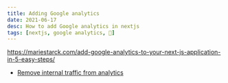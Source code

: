 ```yaml
---
title: Adding Google analytics
date: 2021-06-17
desc: How to add Google analytics in nextjs
tags: [nextjs, google analytics, 🌿]
---
```


https://mariestarck.com/add-google-analytics-to-your-next-js-application-in-5-easy-steps/

- [Remove internal traffic from analytics](https://www.optimizesmart.com/how-to-block-internal-traffic-in-ga4/)